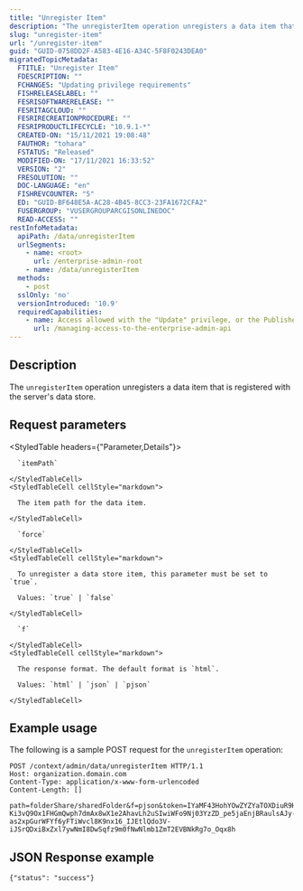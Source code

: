 ```yaml
---
title: "Unregister Item"
description: "The unregisterItem operation unregisters a data item that has been registered with the server's data store."
slug: "unregister-item"
url: "/unregister-item"
guid: "GUID-0758DD2F-A583-4E16-A34C-5F8F0243DEA0"
migratedTopicMetadata:
  FTITLE: "Unregister Item"
  FDESCRIPTION: ""
  FCHANGES: "Updating privilege requirements"
  FISHRELEASELABEL: ""
  FESRISOFTWARERELEASE: ""
  FESRITAGCLOUD: ""
  FESRIRECREATIONPROCEDURE: ""
  FESRIPRODUCTLIFECYCLE: "10.9.1-*"
  CREATED-ON: "15/11/2021 19:08:48"
  FAUTHOR: "tohara"
  FSTATUS: "Released"
  MODIFIED-ON: "17/11/2021 16:33:52"
  VERSION: "2"
  FRESOLUTION: ""
  DOC-LANGUAGE: "en"
  FISHREVCOUNTER: "5"
  ED: "GUID-BF648E5A-AC28-4B45-8CC3-23FA1672CFA2"
  FUSERGROUP: "VUSERGROUPARCGISONLINEDOC"
  READ-ACCESS: ""
restInfoMetadata:
  apiPath: /data/unregisterItem
  urlSegments:
    - name: <root>
      url: /enterprise-admin-root
    - name: /data/unregisterItem
  methods:
    - post
  sslOnly: 'no'
  versionIntroduced: '10.9'
  requiredCapabilities:
    - name: Access allowed with the "Update" privilege, or the Publisher role
      url: /managing-access-to-the-enterprise-admin-api
---
```


## Description

The `unregisterItem` operation unregisters a data item that is registered with the server's data store.


## Request parameters

<StyledTable headers={"Parameter,Details"}>
  <StyledTableRow>
    <StyledTableCell cellStyle="markdown">

      `itemPath` 

    </StyledTableCell>
    <StyledTableCell cellStyle="markdown">

      The item path for the data item.

    </StyledTableCell>
  </StyledTableRow>
  <StyledTableRow>
    <StyledTableCell cellStyle="markdown">

      `force` 

    </StyledTableCell>
    <StyledTableCell cellStyle="markdown">

      To unregister a data store item, this parameter must be set to `true`.

      Values: `true` | `false`

    </StyledTableCell>
  </StyledTableRow>
  <StyledTableRow>
    <StyledTableCell cellStyle="markdown">

      `f` 

    </StyledTableCell>
    <StyledTableCell cellStyle="markdown">

      The response format. The default format is `html`.

      Values: `html` | `json` | `pjson`

    </StyledTableCell>
  </StyledTableRow>
</StyledTable>


## Example usage

The following is a sample POST request for the `unregisterItem` operation:

```other
POST /context/admin/data/unregisterItem HTTP/1.1
Host: organization.domain.com
Content-Type: application/x-www-form-urlencoded
Content-Length: []

path=folderShare/sharedFolder&f=pjson&token=IYaMF43HohYOwZYZYaTOXDiuR9H4MnIaFk48iJgOxapdyKOsQTlRDrbHUUPKw8MHcJPaSJfxTAF8i0ES8obXfXmq-Ki3vQ9Ox1FHGmQwph7dmAx8wX1e2AhavLh2uSIwiWFo9Nj03YzZD_pe5jaEnjBRaulsAJy-as2xpGurWFYf6yFTiWvcl8K9nx16_IJEtlQdo3V-iJSrQDxiBxZxl7ywNmI8DwSqfz9m0fNwNlmb1ZmT2EVBNkRg7o_Oqx8h

```

## JSON Response example

```other
{"status": "success"}
```